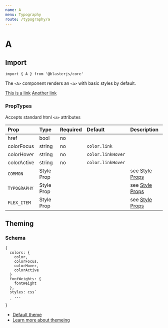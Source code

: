 ```yaml
---
name: A
menu: Typography
route: /typography/a
---
```



# A

## Import
`import { A } from '@blasterjs/core'`

The `<A>` component renders an `<a>` with basic styles by default.

<Playground>
  <A href="#" target="_blank" mr={3}>This is a link</A>
  <A href="#">Another link</A>
</Playground>

### PropTypes
Accepts standard html `<a>` attributes

| Prop | Type | Required | Default | Description |
|:-----|:-----|:---------|:--------|:------------|
| href | bool | no |  |  |
| colorFocus | string | no | `color.link` | |
| colorHover | string | no | `color.linkHover` | |
| colorActive | string | no | `color.linkHover` | |
| `COMMON` | Style Prop |  |  | see [Style Props](/style-props) |
| `TYPOGRAPHY` | Style Prop |  |  | see [Style Props](/style-props) |
| `FLEX_ITEM` | Style Prop |  |  | see [Style Props](/style-props) |


## Theming

### Schema
```
{
  colors: {
    color,
    colorFocus,
    colorHover,
    colorActive
  }
  fontWeights: {
    fontWeight
  },
  styles: css`
    ...
  `
}
```

- [Default theme](https://github.com/raster-foundry/blasterjs/tree/master/packages/core/theme/components/heading)
- [Learn more about themeing]()
